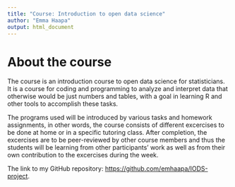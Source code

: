 ```yaml
---
title: "Course: Introduction to open data science"
author: "Emma Haapa"
output: html_document
---
```

# About the course {#anchor} 

The course is an introduction course to open data science for statisticians. It is a course for coding and programming to analyze and interpret data that otherwise would be just numbers and tables, with a goal in learning R and other tools to accomplish these tasks. 

The programs used will be introduced by various tasks and homework assignments, in other words, the course consists of different excercises to be done at home or in a specific tutoring class. After completion, the excercises are to be peer-reviewed by other course members and thus the students will be learning from other participants' work as well as from their own contribution to the excercises during the week.

The link to my GitHub repository:
<https://github.com/emhaapa/IODS-project>.